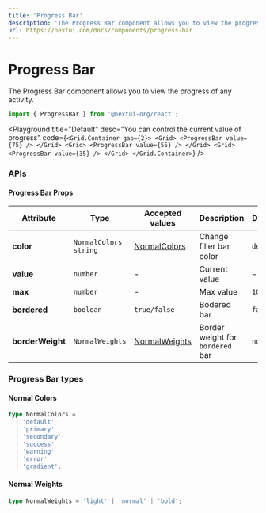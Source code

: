 ```yaml
---
title: 'Progress Bar'
description: 'The Progress Bar component allows you to view the progress of any activity.'
url: https://nextui.com/docs/components/progress-bar
---
```


# Progress Bar

The Progress Bar component allows you to view the progress of any activity.

```jsx
import { ProgressBar } from '@nextui-org/react';
```

<CarbonAd />

<Playground
  title="Default"
  desc="You can control the current value of progress"
  code={`
 <Grid.Container gap={2}>
    <Grid>
        <ProgressBar value={75} />
    </Grid>
    <Grid>
        <ProgressBar value={55} />
    </Grid>
    <Grid>
        <ProgressBar value={35} />
    </Grid>
</Grid.Container>
`}
/>

<Spacer y={3} />

### APIs

<Spacer y={2} />

#### Progress Bar Props

| Attribute        | Type                    | Accepted values                          | Description                            | Default   |
| ---------------- | ----------------------- | ---------------------------------------- | -------------------------------------- | --------- |
| **color**        | `NormalColors` `string` | [NormalColors](#normal-colors)           | Change filler bar color                | `default` |
| **value**        | `number`                | -                                        | Current value                          | -         |
| **max**          | `number`                | -                                        | Max value                              | `100`     |
| **bordered**     | `boolean`               | `true/false`                             | Bodered bar                            | `false`   |
| **borderWeight** | `NormalWeights`         | [NormalWeights](#normal-weights)         | Border weight for `bordered` bar       | `normal`  |


<Spacer y={2} />


### Progress Bar types

<Spacer y={1} />

#### Normal Colors

```ts
type NormalColors =
  | 'default'
  | 'primary'
  | 'secondary'
  | 'success'
  | 'warning'
  | 'error'
  | 'gradient';
```

#### Normal Weights

```ts
type NormalWeights = 'light' | 'normal' | 'bold';
```
